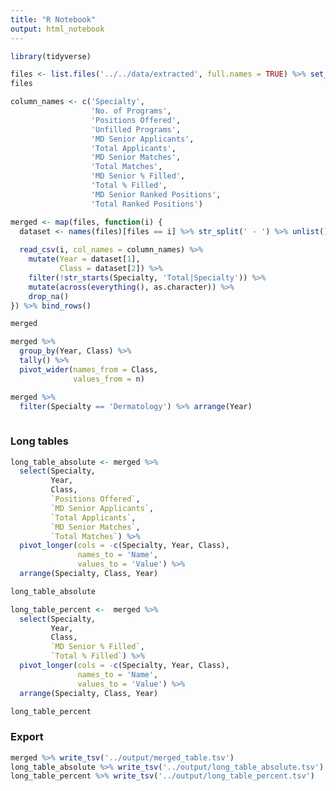 ```yaml
---
title: "R Notebook"
output: html_notebook
---
```



```r
library(tidyverse)
```

```r
files <- list.files('../../data/extracted', full.names = TRUE) %>% set_names(basename(.) %>% str_remove('.csv'))
files
```


```r
column_names <- c('Specialty',
                  'No. of Programs',
                  'Positions Offered',
                  'Unfilled Programs',
                  'MD Senior Applicants',
                  'Total Applicants',
                  'MD Senior Matches',
                  'Total Matches',
                  'MD Senior % Filled',
                  'Total % Filled',
                  'MD Senior Ranked Positions',
                  'Total Ranked Positions')

merged <- map(files, function(i) {
  dataset <- names(files)[files == i] %>% str_split(' - ') %>% unlist()
  
  read_csv(i, col_names = column_names) %>% 
    mutate(Year = dataset[1],
           Class = dataset[2]) %>% 
    filter(!str_starts(Specialty, 'Total|Specialty')) %>% 
    mutate(across(everything(), as.character)) %>% 
    drop_na()
}) %>% bind_rows()

merged
```

```r
merged %>% 
  group_by(Year, Class) %>% 
  tally() %>% 
  pivot_wider(names_from = Class,
              values_from = n)
```


```r
merged %>% 
  filter(Specialty == 'Dermatology') %>% arrange(Year) 
  
```
### Long tables
```r
long_table_absolute <- merged %>% 
  select(Specialty,
         Year,
         Class,
         `Positions Offered`,
         `MD Senior Applicants`,
         `Total Applicants`,
         `MD Senior Matches`,
         `Total Matches`) %>% 
  pivot_longer(cols = -c(Specialty, Year, Class),
               names_to = 'Name',
               values_to = 'Value') %>% 
  arrange(Specialty, Class, Year)

long_table_absolute
```
```r
long_table_percent <-  merged %>% 
  select(Specialty,
         Year,
         Class, 
         `MD Senior % Filled`,
         `Total % Filled`) %>% 
  pivot_longer(cols = -c(Specialty, Year, Class),
               names_to = 'Name',
               values_to = 'Value') %>% 
  arrange(Specialty, Class, Year)

long_table_percent 
```


### Export
```r
merged %>% write_tsv('../output/merged_table.tsv')
long_table_absolute %>% write_tsv('../output/long_table_absolute.tsv')
long_table_percent %>% write_tsv('../output/long_table_percent.tsv')
```


